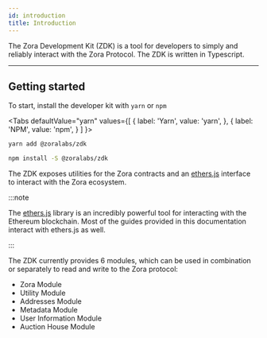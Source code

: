 ```yaml
---
id: introduction
title: Introduction
---
```


The Zora Development Kit (ZDK) is a tool for developers to simply and reliably interact with the Zora Protocol.
The ZDK is written in Typescript.

---

## Getting started

To start, install the developer kit with ```yarn``` or ```npm```

<Tabs
  defaultValue="yarn"
  values={[
    { label: 'Yarn', value: 'yarn', },
    { label: 'NPM', value: 'npm', }
  ]
}>
<TabItem value="yarn">

```bash
yarn add @zoralabs/zdk
```

</TabItem>
<TabItem value="npm">

```bash
npm install -S @zoralabs/zdk
```

</TabItem>
</Tabs>

The ZDK exposes utilities for the Zora contracts and an [ethers.js](https://docs.ethers.io/v5/) interface to interact with the Zora ecosystem.

:::note

The [ethers.js](https://docs.ethers.io/v5/) library is an incredibly powerful tool for interacting with the Ethereum blockchain. Most of the guides
provided in this documentation interact with ethers.js as well.

:::

The ZDK currently provides 6 modules, which can be used in combination or separately to read and write to the Zora protocol:
* Zora Module
* Utility Module
* Addresses Module
* Metadata Module
* User Information Module
* Auction House Module
